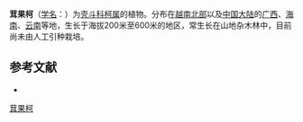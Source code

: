 {{Speciesbox
| name = 茸果柯
| status = 
| status_system = 
| image =
| genus = Lithocarpus
| species = bacgiangensis
| authority = (Hick. et A. Camus) A. Camus
}}

'''茸果柯'''（[[学名|学名]]：{{lang|la|''Lithocarpus bacgiangensis''}}）为[[壳斗科|壳斗科]][[柯属|柯属]]的植物。分布在[[越南北部|越南北部]]以及[[中国大陆|中国大陆]]的[[广西|广西]]、[[海南|海南]]、[[云南|云南]]等地，生长于海拔200米至600米的地区，常生长在山地杂木林中，目前尚未由人工引种栽培。

== 参考文献 ==
<div class="references-small">
* {{cite web| url =http://www.bioinfo.cn/db05/KmzwSpecies.php?action=view&id=9009| title =茸果柯| work =《中国高等植物数据库全库》| publisher =中国科学院微生物研究所| author =昆明植物研究所| accessdate =2009-02-24}}{{dead link|date=2018年4月 |bot=InternetArchiveBot |fix-attempted=yes }}
</div>
{{Taxonbar|from=Q15227440}}

[[Category:柯属|茸果柯]]


{{植物小作品}}